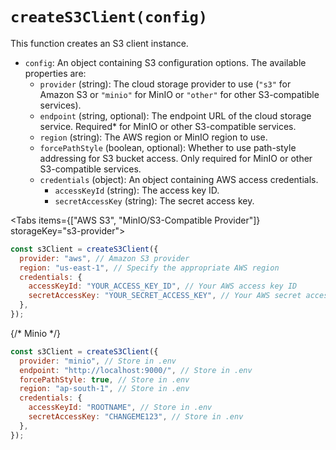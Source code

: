 # `createS3Client(config)`

This function creates an S3 client instance.

- `config`: An object containing S3 configuration options. The available properties are:
  - `provider` (string): The cloud storage provider to use (`"s3"` for Amazon S3 or `"minio"` for MinIO or `"other"` for other S3-compatible services).
  - `endpoint` (string, optional): The endpoint URL of the cloud storage service. Required\* for MinIO or other S3-compatible services.
  - `region` (string): The AWS region or MinIO region to use.
  - `forcePathStyle` (boolean, optional): Whether to use path-style addressing for S3 bucket access. Only required for MinIO or other S3-compatible services.
  - `credentials` (object): An object containing AWS access credentials.
    - `accessKeyId` (string): The access key ID.
    - `secretAccessKey` (string): The secret access key.


<Tabs items={["AWS S3", "MinIO/S3-Compatible Provider"]} storageKey="s3-provider">
<Tab>

```javascript {2}
const s3Client = createS3Client({
  provider: "aws", // Amazon S3 provider
  region: "us-east-1", // Specify the appropriate AWS region
  credentials: {
    accessKeyId: "YOUR_ACCESS_KEY_ID", // Your AWS access key ID
    secretAccessKey: "YOUR_SECRET_ACCESS_KEY", // Your AWS secret access key
  },
});
```

</Tab>
{/* Minio */}
<Tab>

```javascript {2-4} filename="app/api/s3-upload.js"
const s3Client = createS3Client({
  provider: "minio", // Store in .env
  endpoint: "http://localhost:9000/", // Store in .env
  forcePathStyle: true, // Store in .env
  region: "ap-south-1", // Store in .env
  credentials: {
    accessKeyId: "ROOTNAME", // Store in .env
    secretAccessKey: "CHANGEME123", // Store in .env
  },
});
```

</Tab>
</Tabs>
